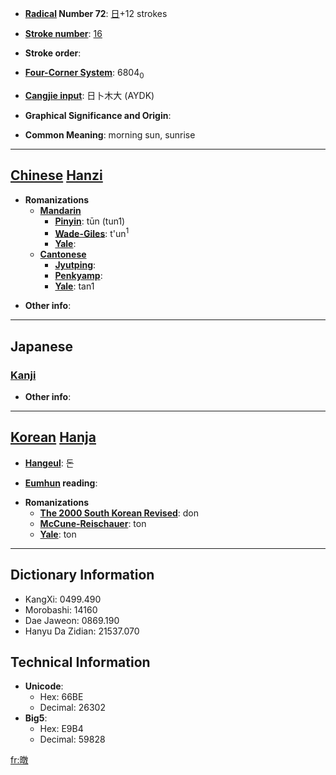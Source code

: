 * '''[[Wiktionary:Chinese radical index| Radical]] Number 72''': [[Wiktionary:Chinese radical index 日|日]]+12 strokes

* '''[[Wiktionary:Chinese total strokes index|Stroke number]]''': [[Wiktionary:Chinese total strokes index 16|16]]

* '''Stroke order''': 

* '''[[Wiktionary:Chinese four corner index|Four-Corner System]]''': 6804<sub>0</sub>

* '''[[Wiktionary:Chinese Cangjie index|Cangjie input]]''': 日卜木大 (AYDK)

* '''Graphical Significance and Origin''': 

* '''Common Meaning''': morning sun, sunrise

----

== [[Chinese]] [[Hanzi]] ==

* '''Romanizations'''
** '''[[Mandarin]]'''
*** '''[[Pinyin]]''': tūn (tun1)
*** '''[[Wade-Giles]]''': t'un<sup>1</sup>
*** '''[[Yale]]''': 
** '''[[Cantonese]]'''
*** '''[[Jyutping]]''':
*** '''[[Penkyamp]]''': 
*** '''[[Yale]]''': tan1

* '''Other info''': 

----

==Japanese==
===[[Kanji]]===
{{kanji|on readings=[[とん]] (ton)|kun readings=[[あさひ]] (asahi)}}

* '''Other info''':  

----

== [[Korean]] [[Hanja]] ==

* '''[[Hangeul]]''': 돈

* '''[[Eumhun]] reading''': 

* '''Romanizations'''
** '''[[The 2000 South Korean Revised Romanization|The 2000 South Korean Revised]]''': don
** '''[[McCune-Reischauer]]''': ton
** '''[[Yale]]''': ton

----

== Dictionary Information ==

* KangXi: 0499.490
* Morobashi: 14160
* Dae Jaweon: 0869.190
* Hanyu Da Zidian: 21537.070

== Technical Information ==

* '''Unicode''':
** Hex: 66BE
** Decimal: 26302
* '''Big5''':
** Hex: E9B4
** Decimal: 59828

[[fr:暾]]